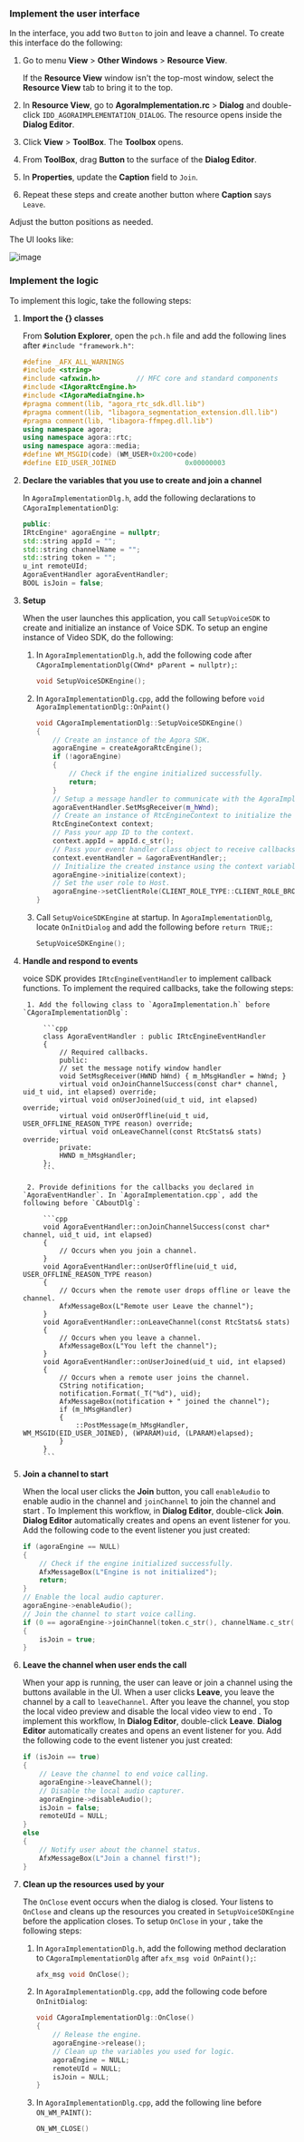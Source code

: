 <PlatformWrapper platform="windows">

### Implement the user interface

In the interface, you add two `Button` to join and leave a channel. To create this interface do the following:

   1. Go to menu **View** > **Other Windows** > **Resource View**.
    
        If the **Resource View** window isn't the top-most window, select the **Resource View** tab to bring it to the top.
    
   1. In **Resource View**, go to **AgoraImplementation.rc** > **Dialog** and double-click `IDD_AGORAIMPLEMENTATION_DIALOG`.
    The resource opens inside the **Dialog Editor**. 

   1. Click **View** > **ToolBox**. The **Toolbox** opens.

   1. From **ToolBox**, drag **Button** to the surface of the **Dialog Editor**.

   1. In **Properties**, update the **Caption** field to `Join`.

   1. Repeat these steps and create another button where **Caption** says `Leave`.

Adjust the button positions as needed.

The UI looks like: 

![image](/images/voice-sdk/voice-call-ui-windows.png)

### Implement the <Vpd k="PRODUCT" /> logic

To implement this logic, take the following steps:

1.  **Import the {<Vpd k="SDK" />} classes**

    From **Solution Explorer**, open the `pch.h` file and add the following lines after `#include "framework.h"`:

    ```cpp
    #define _AFX_ALL_WARNINGS
    #include <string>
    #include <afxwin.h>         // MFC core and standard components
    #include <IAgoraRtcEngine.h>
    #include <IAgoraMediaEngine.h>
    #pragma comment(lib, "agora_rtc_sdk.dll.lib")
    #pragma comment(lib, "libagora_segmentation_extension.dll.lib")
    #pragma comment(lib, "libagora-ffmpeg.dll.lib")
    using namespace agora;
    using namespace agora::rtc;
    using namespace agora::media;
    #define WM_MSGID(code) (WM_USER+0x200+code)
    #define EID_USER_JOINED					0x00000003
    ```

1.  **Declare the variables that you use to create and join a channel**

    In `AgoraImplementationDlg.h`, add the following declarations to `CAgoraImplementationDlg`:

    ```cpp
    public:
    IRtcEngine* agoraEngine = nullptr;
    std::string appId = "";
    std::string channelName = "";
    std::string token = "";
    u_int remoteUId;
    AgoraEventHandler agoraEventHandler;
    BOOL isJoin = false;
    ```

1.  **Setup <Vg k="ENGINE" />**

    When the user launches this application, you call `SetupVoiceSDK` to create and initialize an instance of Voice SDK. To setup an engine instance of Video SDK, do the following:

    1. In `AgoraImplementationDlg.h`, add the following code after `CAgoraImplementationDlg(CWnd* pParent = nullptr);`:
      
        ```cpp
        void SetupVoiceSDKEngine();
        ```

    1. In `AgoraImplementationDlg.cpp`, add the following before `void AgoraImplementationDlg::OnPaint()`
      
        ```cpp
        void CAgoraImplementationDlg::SetupVoiceSDKEngine()
        {
            // Create an instance of the Agora SDK.
            agoraEngine = createAgoraRtcEngine();
            if (!agoraEngine) 
            {
                // Check if the engine initialized successfully.
                return;
            }
            // Setup a message handler to communicate with the AgoraImplementationDlg class.
            agoraEventHandler.SetMsgReceiver(m_hWnd);
            // Create an instance of RtcEngineContext to initialize the engine.
            RtcEngineContext context;
            // Pass your app ID to the context.
            context.appId = appId.c_str();
            // Pass your event handler class object to receive callbacks.
            context.eventHandler = &agoraEventHandler;;
            // Initialize the created instance using the context variable.
            agoraEngine->initialize(context);
            // Set the user role to Host.
            agoraEngine->setClientRole(CLIENT_ROLE_TYPE::CLIENT_ROLE_BROADCASTER);
        }
        ```
    1.  Call `SetupVoiceSDKEngine` at startup. In `AgoraImplementationDlg`, locate `OnInitDialog` and add the following before `return TRUE;`:

        ```cpp
        SetupVoiceSDKEngine();
        ```
1. **Handle and respond to <Vg k="ENGINE" /> events**

   <Vg k = "COMPANY"/> voice SDK provides `IRtcEngineEventHandler` to implement callback functions. To implement the required callbacks, take the following steps:

        1. Add the following class to `AgoraImplementation.h` before `CAgoraImplementationDlg`:

            ```cpp
            class AgoraEventHandler : public IRtcEngineEventHandler
            {
                // Required callbacks.
                public:
                // set the message notify window handler
                void SetMsgReceiver(HWND hWnd) { m_hMsgHandler = hWnd; }
                virtual void onJoinChannelSuccess(const char* channel, uid_t uid, int elapsed) override;
                virtual void onUserJoined(uid_t uid, int elapsed) override;
                virtual void onUserOffline(uid_t uid, USER_OFFLINE_REASON_TYPE reason) override;
                virtual void onLeaveChannel(const RtcStats& stats) override;
                private:
                HWND m_hMsgHandler;
            };
            ```

        2. Provide definitions for the callbacks you declared in `AgoraEventHandler`. In `AgoraImplementation.cpp`, add the following before `CAboutDlg`:

            ```cpp
            void AgoraEventHandler::onJoinChannelSuccess(const char* channel, uid_t uid, int elapsed)
            {
                // Occurs when you join a channel.
            }
            void AgoraEventHandler::onUserOffline(uid_t uid, USER_OFFLINE_REASON_TYPE reason)
            {
                // Occurs when the remote user drops offline or leave the channel.
                AfxMessageBox(L"Remote user Leave the channel");
            }
            void AgoraEventHandler::onLeaveChannel(const RtcStats& stats)
            {
                // Occurs when you leave a channel.
                AfxMessageBox(L"You left the channel");
            }
            void AgoraEventHandler::onUserJoined(uid_t uid, int elapsed) 
            {
                // Occurs when a remote user joins the channel.
                CString notification;
                notification.Format(_T("%d"), uid);
                AfxMessageBox(notification + " joined the channel");
                if (m_hMsgHandler) 
                {
                    ::PostMessage(m_hMsgHandler, WM_MSGID(EID_USER_JOINED), (WPARAM)uid, (LPARAM)elapsed);
                }
            } 
            ```

1.  **Join a channel to start <Vpd k = "PRODUCT"/>**

    When the local user clicks the **Join** button, you call `enableAudio` to enable audio in the channel and `joinChannel` to join the channel and start <Vpd k = "PRODUCT"/>. To Implement this workflow, in **Dialog Editor**, double-click **Join**. **Dialog Editor** automatically creates and opens an event listener for you. Add the following code to the event listener you just created:

    ``` cpp
    if (agoraEngine == NULL)
	{
        // Check if the engine initialized successfully.
        AfxMessageBox(L"Engine is not initialized");
        return;
	}
    // Enable the local audio capturer.
	agoraEngine->enableAudio();
    // Join the channel to start voice calling.
	if (0 == agoraEngine->joinChannel(token.c_str(), channelName.c_str(), 0, NULL))
	{
		isJoin = true;
	}
    ```

1. **Leave the channel when user ends the call**

    When your app is running, the user can leave or join a channel using the buttons available in the UI. When a user clicks **Leave**, you leave the channel by a call to `leaveChannel`. After you leave the channel, you stop the local video preview and disable the local video view to end <Vpd  k = "CLIENT"/>. To implement this workflow, In **Dialog Editor**, double-click **Leave**. **Dialog Editor** automatically creates and opens an event listener for you. Add the following code to the event listener you just created:

    ```cpp
    if (isJoin == true)
	{
        // Leave the channel to end voice calling.
        agoraEngine->leaveChannel();
        // Disable the local audio capturer.
        agoraEngine->disableAudio();
        isJoin = false;
        remoteUId = NULL;
	}
	else
	{
        // Notify user about the channel status.
        AfxMessageBox(L"Join a channel first!");
	}
    ```
1.  **Clean up the resources used by your <Vpl k = "CLIENT"/>**

    The `OnClose` event occurs when the dialog is closed. Your <Vpl k = "CLIENT"/> listens to `OnClose` and cleans up the resources you created in `SetupVoiceSDKEngine` before the application closes. To setup `OnClose` in your <Vpl k = "CLIENT"/>, take the following steps:

    1.  In `AgoraImplementationDlg.h`, add the following method declaration to `CAgoraImplementationDlg` after `afx_msg void OnPaint();`:

        ```cpp
        afx_msg void OnClose();
        ```

    2.  In `AgoraImplementationDlg.cpp`, add the following code before `OnInitDialog`:

        ```cpp
        void CAgoraImplementationDlg::OnClose()
        {
            // Release the engine.
            agoraEngine->release();
            // Clean up the variables you used for logic.
            agoraEngine = NULL;
            remoteUId = NULL;
            isJoin = NULL;
        }
        ```

    3. In `AgoraImplementationDlg.cpp`, add the following line before `ON_WM_PAINT()`:

        ```cpp
        ON_WM_CLOSE()
        ```


</PlatformWrapper>